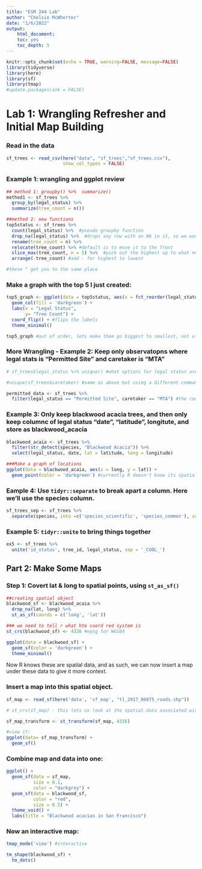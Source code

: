 ```yaml
---
title: "ESM 244 Lab"
author: "Chelsie McWhorter"
date: "1/6/2022"
output: 
    html_document:
    toc: yes
    toc_depth: 5
---
```


```r
knitr::opts_chunk$set(echo = TRUE, warning=FALSE, message=FALSE)
library(tidyverse)
library(here)
library(sf)
library(tmap)
#update.packages(ask = FALSE)
```
# Lab 1: Wrangling Refresher and Initial Map Building

### Read in the data

```r
sf_trees <- read_csv(here("data", "sf_trees","sf_trees.csv"),
                     show_col_types = FALSE)
```

### Example 1: wrangling and ggplot review

```r
## method 1: groupby() %>%  summarize()
method1 <- sf_trees %>% 
  group_by(legal_status) %>% 
  summarize(tree_count = n())

##method 2: new functions
top5status <- sf_trees %>% 
  count(legal_status) %>%  #pseudo groupby function 
  drop_na(legal_status) %>%  #drops any row with an NA in it, so we want to specify to only drop legalsts
  rename(tree_count = n) %>% 
  relocate(tree_count) %>% #default is to move it to the front
  slice_max(tree_count, n = 5) %>%  #pick out the highest up to what numberhere we'll pick 5
  arrange(-tree_count) #add - for highest to lowest

#these ^ get you to the same place
```


### Make a graph with the top 5 I just created:

```r
top5_graph <- ggplot(data = top5status, aes(x = fct_reorder(legal_status, -tree_count), y = tree_count)) + 
  geom_col(fill = 'darkgreen') +
  labs(x = "Legal Status", 
       y= "Tree Count") +
  coord_flip() + #flips the labels
  theme_minimal()

top5_graph #out of order, lets make them go biggest to smallest, not alphaberical order
```

### More Wrangling - Example 2: Keep only observatopns where legal stats is "Permitted Site" and caretaker is "MTA" 


```r

# sf_trees$legal_status %>% unique() #what options for legal status are there? are there any duplicates?

#unique(sf_trees$caretaker) #same as above but using a different command 

permitted_data <- sf_trees %>% 
  filter(legal_status == "Permitted Site", caretaker == "MTA") #the comma (or &) means both conditions have to be met in order to keep the line, in other words they BOTH have to be true. If we wanted one or the other than we used | for or
```

### Example 3: Only keep blackwood acacia trees, and then only keep columnc of legal status "date", "latitude", longitute, and store as blackwood_acacia

```r
blackwood_acaia <- sf_trees %>% 
  filter(str_detect(species, "Blackwood Acacia")) %>% 
  select(legal_status, date, lat = latitude, long = longitude)

###Make a graph of locations
ggplot(data = blackwood_acaia, aes(x = long, y = lat)) +
  geom_point(color = 'darkgreen') #currently R doesn't know its spatial, its just graphhing 
```

### Eample 4: Use `tidyr::separate` to break apart a column. Here we'll use the species column. 

```r
sf_trees_sep <- sf_trees %>% 
  separate(species, into =c('species_scientific', 'species_common'), sep = ' :: ')
```




### Example 5: `tidyr::unite` to bring things together


```r
ex5 <- sf_trees %>% 
  unite('id_status', tree_id, legal_status, sep = '_COOL_')

```

## Part 2: Make Some Maps

### Step 1: Covert lat & long to spatial points, using `st_as_sf()`

```r
##creating spatial object
blackwood_sf <- blackwood_acaia %>% 
  drop_na(lat, long) %>% 
  st_as_sf(coords = c('long', 'lat'))

### we need to tell r what hte coord red system is
st_crs(blackwood_sf) <- 4326 #epsg for WGS84

ggplot(data = blackwood_sf) +
  geom_sf(color = 'darkgreen') +
  theme_minimal()
```

Now R knows these are spatial data, and as such, we can now insert a map under these data to give it more context. 

### Insert a map into this spatial object. 

```r
sf_map <- read_sf(here('data', 'sf_map', "tl_2017_06075_roads.shp"))

# st_crs(sf_map) - this lets us look at the spatial data associated with an object 

sf_map_transform <- st_transform(sf_map, 4326)

#view it:
ggplot(data= sf_map_transform) +
  geom_sf()

```


### Combine map and data into one:

```r
ggplot() +
  geom_sf(data = sf_map,
          size = 0.1, 
          color = "darkgrey") +
  geom_sf(data = blackwood_sf, 
          color = "red", 
          size = 0.5) +
  theme_void() +
  labs(title = "Blackwood acacias in San Francisco")
```


### Now an interactive map:

```r
tmap_mode('view') #interactive

tm_shape(blackwood_sf) +
  tm_dots()
```



